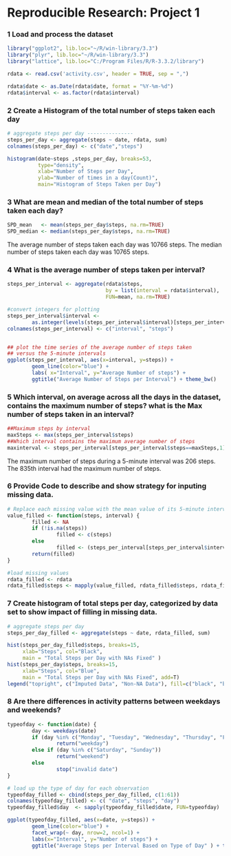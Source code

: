 
Reproducible Research: Project 1
==========================================


### 1 Load and process the dataset


```{r setdata, echo=TRUE}
library("ggplot2", lib.loc="~/R/win-library/3.3")
library("plyr", lib.loc="~/R/win-library/3.3")
library("lattice", lib.loc="C:/Program Files/R/R-3.3.2/library")

rdata <- read.csv('activity.csv', header = TRUE, sep = ",")

rdata$date <- as.Date(rdata$date, format = "%Y-%m-%d")
rdata$interval <- as.factor(rdata$interval)
```


### 2 Create a Histogram of the total number of steps taken each day


```{r plot1, echo=TRUE}

# aggregate steps per day ---------------
steps_per_day <- aggregate(steps ~ date, rdata, sum)
colnames(steps_per_day) <- c("date","steps")

histogram(date~steps ,steps_per_day, breaks=53,
          type="density",
          xlab="Number of Steps per Day",
          ylab="Number of times in a day(Count)",
          main="Histogram of Steps Taken per Day")
```

### 3 What are mean and median of the total number of steps taken each day?

```{r meandata, echo=TRUE}
SPD_mean   <- mean(steps_per_day$steps, na.rm=TRUE)
SPD_median <- median(steps_per_day$steps, na.rm=TRUE)
```

The average number of steps taken each day was 10766 steps.
The median number of steps taken each day was 10765 steps.

### 4 What is the average number of steps taken per interval?
```{r plot2, echo=TRUE}
steps_per_interval <- aggregate(rdata$steps, 
                                by = list(interval = rdata$interval),
                                FUN=mean, na.rm=TRUE)

#convert integers for plotting
steps_per_interval$interval <- 
        as.integer(levels(steps_per_interval$interval)[steps_per_interval$interval])
colnames(steps_per_interval) <- c("interval", "steps")


## plot the time series of the average number of steps taken 
## versus the 5-minute intervals
ggplot(steps_per_interval, aes(x=interval, y=steps)) +   
        geom_line(color="blue") +  
        labs( x="Interval", y="Average Number of steps") +  
        ggtitle("Average Number of Steps per Interval") + theme_bw()
```

### 5 Which interval, on average across all the days in the dataset, contains the maximum number of steps? what is the Max number of steps taken in an interval?

```{r maxdata, echo=TRUE}
##Maximum steps by interval
maxSteps <- max(steps_per_interval$steps)
##Which interval contains the maximum average number of steps
maxinterval <- steps_per_interval[steps_per_interval$steps==maxSteps,1]
```
The maximum number of steps during a 5-minute interval was 206 steps.
The 835th interval had the maximum number of steps. 

### 6 Provide Code to describe and show strategy for inputing missing data.
```{r missdata, echo=TRUE}
# Replace each missing value with the mean value of its 5-minute interval
value_filled <- function(steps, interval) {
        filled <- NA
        if (!is.na(steps))
                filled <- c(steps)
        else
                filled <- (steps_per_interval[steps_per_interval$interval==interval, "steps"])
        return(filled)
}

#load missing values
rdata_filled <- rdata
rdata_filled$steps <- mapply(value_filled, rdata_filled$steps, rdata_filled$interval)
```


### 7 Create histogram of total steps per day, categorized by data set to show impact of filling in missing data.
```{r plot3, echo=TRUE}
# aggregate steps per day
steps_per_day_filled <- aggregate(steps ~ date, rdata_filled, sum)

hist(steps_per_day_filled$steps, breaks=15, 
     xlab="Steps", col="Black",
     main = "Total Steps per Day with NAs Fixed" )
hist(steps_per_day$steps, breaks=15, 
     xlab="Steps", col="Blue",
     main = "Total Steps per Day with NAs Fixed", add=T)
legend("topright", c("Imputed Data", "Non-NA Data"), fill=c("black", "blue") ) 
```

### 8 Are there differences in activity patterns between weekdays and weekends?
```{r plot4, echo=TRUE}
typeofday <- function(date) {
        day <- weekdays(date)
        if (day %in% c("Monday", "Tuesday", "Wednesday", "Thursday", "Friday"))
                return("weekday")
        else if (day %in% c("Saturday", "Sunday"))
                return("weekend")
        else
                stop("invalid date")
}

# load up the type of day for each observation
typeofday_filled <- cbind(steps_per_day_filled, c(1:61))
colnames(typeofday_filled) <- c( "date", "steps", "day")
typeofday_filled$day  <- sapply(typeofday_filled$date, FUN=typeofday)

ggplot(typeofday_filled, aes(x=date, y=steps)) + 
        geom_line(color="blue") + 
        facet_wrap(~ day, nrow=2, ncol=1) +
        labs(x="Interval", y="Number of steps") +
        ggtitle("Average Steps per Interval Based on Type of Day" ) + theme_bw()
```






